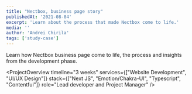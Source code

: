```yaml
---
title: "Nectbox, business page story"
publishedAt: '2021-08-04'
excerpt: 'Learn about the process that made Nectbox come to life.'
media: ''
author: 'Andrei Chirila'
tags: ['study-case']
---
```


<LiveLinks
  liveDemoURL="https://www.nectbox.com/"
  sourceCodeURL="https://github.com/Nectbox/nectbox-landing-page"
/>

Learn how Nectbox business page come to life, the process and insights from the development phase.

<ProjectOverview 
  timeline="3 weeks"
  services={["Website Development", "UI/UX Design"]}
  stack={["Next JS", "Emotion/Chakra-UI", "Typescript", "Contentful"]}
  role="Lead developer and Project Manager"
/>